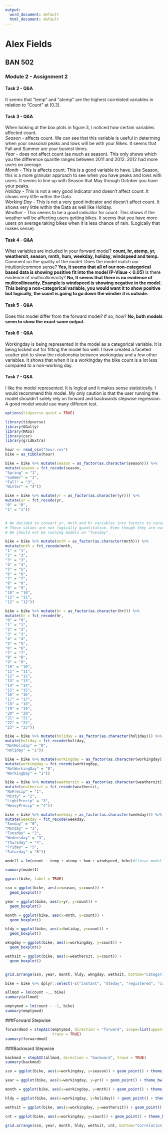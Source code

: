 ---
output:
  word_document: default
  html_document: default
---
# Alex Fields
## BAN 502
### Module 2 - Assignment 2

#### Task 2 - Q&A
It seems that "temp" and "atemp" are the highest correlated variables in relation to "Count" at (0.3). 

#### Task 3 - Q&A 
When looking at the box plots in figure 3, I noticed how certain variables affected count. <br /> 
*Season* - affects count. We can see that this variable is useful in determing when your seasonal peaks and lows will be with your Bikes. It seems that Fall and Summer are your busiest times. <br /> 
*Year* - does not affect count (as much as season). This only shows which you the difference quaritle ranges between 2011 and 2012. 2012 had more users on average. <br /> 
*Month* - This is affects count. This is a good variable to have. Like Season, this is a more granular approach to see when you have peaks and lows with users. It seems to line up with Season that May through October you have your peaks. <br /> 
*Holiday* - This is not a very good indicator and doesn't affect count. It shows very little within the Data. <br /> 
*Working Day* - This is not a very good indicator and doesn't affect count. It shows very little within the Data as well like Holiday. <br /> 
*Weather* - This seems to be a good indicator for count. This shows if the weather will be affecting users getting bikes. It seems that you have more users on average taking bikes when it is less chance of rain. (Logically that makes sense). <br /> 

#### Task 4 - Q&A
What variables are included in your forward model? **count, hr, atemp, yr, weathersit, season, mnth, hum, weekday, holiday, windspeed and temp.**
Comment on the quality of the model. Does the model match our intuition/common sense? **Yes, it seems that all of our non-categorical based data is showing positive fit into the model (P-Vlaue < 0.05)**
Is there evidence of multicollinearity? **No, It seems that there is no evidence of mulitcollinearity. Example is windspeed is showing negative in the model. This being a non-categorical variable, you would want it to show positive but logically, the count is going to go down the windier it is outside.**

#### Task 5 - Q&A 
Does this model differ from the forward model? If so, how? **No, both models seem to show the exact same output.**

#### Task 6 - Q&A 
Workingday is being represented in the model as a categorical variable. It is being kicked out for fitting the model too well. I have created a faceted scatter plot to show the relationship between workingday and a few other variables. It shows that when it is a workingday the bike count is a lot less compared to a non-working day. 

#### Task 7 - Q&A 
I like the model represented. It is logical and it makes sense statistically. I would recommend this model. 
My only caution is that the user running the model shouldn't solely rely on forward and backwards stepwise regression. A good model would use many different test. 


```{r library, message=FALSE}
options(tidyverse.quiet = TRUE)

library(tidyverse)
library(GGally)
library(MASS)
library(car)
library(gridExtra)
```



```{r Task 1, message=FALSE}
hour <- read_csv("hour.csv")
bike = as_tibble(hour)

bike = bike %>% mutate(season = as_factor(as.character(season))) %>%
mutate(season = fct_recode(season,
"Spring" = "1",
"Summer" = "2",
"Fall" = "3",
"Winter" = "4"))

bike = bike %>% mutate(yr = as_factor(as.character(yr))) %>%
mutate(yr = fct_recode(yr,
"0" = "0",
"1" = "1"))


# We decided to convert yr, mnth and hr variables into factors to convert them to categorical variables. 
# These values are not logically quantitative. Even though they are numbers they represent a categorical/string value. 
# We should not be running models on "Tuesday". 

bike = bike %>% mutate(mnth = as_factor(as.character(mnth))) %>%
mutate(mnth = fct_recode(mnth,
"1" = "1",
"2" = "2",
"3" = "3",
"4" = "4",
"5" = "5",
"6" = "6",
"7" = "7",
"8" = "8",
"9" = "9",
"10" = "10",
"11" = "11",
"12" = "12"))

bike = bike %>% mutate(hr = as_factor(as.character(hr))) %>%
mutate(hr = fct_recode(hr,
"0" = "0",
"1" = "1",
"2" = "2",
"3" = "3",
"4" = "4",
"5" = "5",
"6" = "6",
"7" = "7",
"8" = "8",
"9" = "9",
"10" = "10",
"11" = "11",
"12" = "12",
"13" = "13",
"14" = "14",
"15" = "15",
"16" = "16",
"17" = "17",
"18" = "18",
"19" = "19",
"20" = "20",
"21" = "21",
"22" = "22",
"23" = "23"))

bike = bike %>% mutate(holiday = as_factor(as.character(holiday))) %>%
mutate(holiday = fct_recode(holiday,
"NotHoliday" = "0",
"Holiday" = "1"))

bike = bike %>% mutate(workingday = as_factor(as.character(workingday))) %>%
mutate(workingday = fct_recode(workingday,
"NotWorkingDay" = "0",
"WorkingDay" = "1"))

bike = bike %>% mutate(weathersit = as_factor(as.character(weathersit))) %>%
mutate(weathersit = fct_recode(weathersit,
"NoPrecip" = "1",
"Misty" = "2",
"LightPrecip" = "3",
"HeavyPrecip" = "4"))

bike = bike %>% mutate(weekday = as_factor(as.character(weekday))) %>%
mutate(weekday = fct_recode(weekday,
"Sunday" = "0",
"Monday" = "1",
"Tuesday" = "2",
"Wednesday" = "3", 
"Thursday" = "4",
"Friday" = "5",
"Saturday" = "6"))


```


```{r Task 2, message=FALSE}

model1 = lm(count ~ temp + atemp + hum + windspeed, bike)#linear model with quantitative variables as dependent        variables, Count being independent vatiable. 

summary(model1)

ggcorr(bike, label = TRUE)

```


```{r Task 3, message=FALSE}
ssn = ggplot(bike, aes(x=season, y=count)) + 
  geom_boxplot()

year = ggplot(bike, aes(x=yr, y=count)) + 
  geom_boxplot()

month = ggplot(bike, aes(x=mnth, y=count)) + 
  geom_boxplot()

hldy = ggplot(bike, aes(x=holiday, y=count)) + 
  geom_boxplot()

wkngday = ggplot(bike, aes(x=workingday, y=count)) + 
  geom_boxplot()

wethsit = ggplot(bike, aes(x=weathersit, y=count)) + 
  geom_boxplot()


grid.arrange(ssn, year, month, hldy, wkngday, wethsit, bottom="Categorical\nBox Plot")


```




```{r task 4, message=FALSE}
bike = bike %>% dplyr::select(-c("instant", "dteday", "registered", "casual"))

allmod = lm(count ~., bike)
summary(allmod)

emptymod = lm(count ~ -1, bike)
summary(emptymod)

```

###Forward Stepwise
```{r Task 4_2, message=FALSE}
forwardmod = stepAIC(emptymod, direction = "forward", scope=list(upper=allmod, lower=emptymod),
                     trace = TRUE)
summary(forwardmod)

```


###Backward Stepwise
```{r Task 5, message=FALSE}

backmod = stepAIC(allmod, direction = "backward", trace = TRUE)
summary(backmod)

```


```{r Task 6, message=FALSE}
ssn = ggplot(bike, aes(x=workingday, y=season)) + geom_point() + theme_bw()

year = ggplot(bike, aes(x=workingday, y=yr)) + geom_point() + theme_bw()

month = ggplot(bike, aes(x=workingday, y=mnth)) + geom_point() + theme_bw()

hldy = ggplot(bike, aes(x=workingday, y=holiday)) + geom_point() + theme_bw()

wethsit = ggplot(bike, aes(x=workingday, y=weathersit)) + geom_point() + theme_bw()

cnt = ggplot(bike, aes(x=workingday, y=count)) + geom_point() + theme_bw()

grid.arrange(ssn, year, month, hldy, wethsit, cnt, bottom="Correlation of\n'Workingday' Variable")

```

